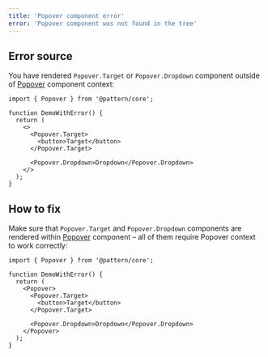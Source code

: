 ```yaml
---
title: 'Popover component error'
error: 'Popover component was not found in the tree'
---
```


## Error source

You have rendered `Popover.Target` or `Popover.Dropdown` component outside of [Popover](/core/popover/) component context:

```tsx
import { Popover } from '@pattern/core';

function DemoWithError() {
  return (
    <>
      <Popover.Target>
        <button>Target</button>
      </Popover.Target>

      <Popover.Dropdown>Dropdown</Popover.Dropdown>
    </>
  );
}
```

## How to fix

Make sure that `Popover.Target` and `Popover.Dropdown` components are rendered within [Popover](/core/popover/) component
– all of them require Popover context to work correctly:

```tsx
import { Popover } from '@pattern/core';

function DemoWithError() {
  return (
    <Popover>
      <Popover.Target>
        <button>Target</button>
      </Popover.Target>

      <Popover.Dropdown>Dropdown</Popover.Dropdown>
    </Popover>
  );
}
```
